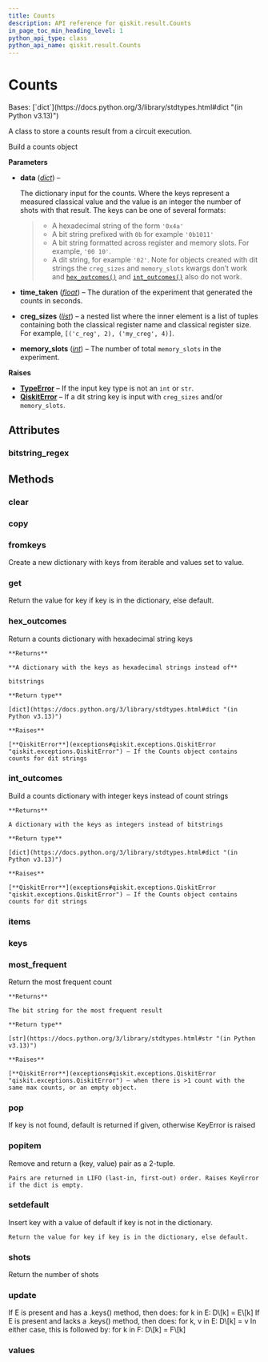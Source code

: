 ```yaml
---
title: Counts
description: API reference for qiskit.result.Counts
in_page_toc_min_heading_level: 1
python_api_type: class
python_api_name: qiskit.result.Counts
---
```


# Counts

<Class id="qiskit.result.Counts" isDedicatedPage={true} github="https://github.com/Qiskit/qiskit/tree/stable/1.2/qiskit/result/counts.py#L27-L189" signature="qiskit.result.Counts(data, time_taken=None, creg_sizes=None, memory_slots=None)" modifiers="class">
  Bases: [`dict`](https://docs.python.org/3/library/stdtypes.html#dict "(in Python v3.13)")

  A class to store a counts result from a circuit execution.

  Build a counts object

  **Parameters**

  *   **data** ([*dict*](https://docs.python.org/3/library/stdtypes.html#dict "(in Python v3.13)")) –

      The dictionary input for the counts. Where the keys represent a measured classical value and the value is an integer the number of shots with that result. The keys can be one of several formats:

      > *   A hexadecimal string of the form `'0x4a'`
      > *   A bit string prefixed with `0b` for example `'0b1011'`
      > *   A bit string formatted across register and memory slots. For example, `'00 10'`.
      > *   A dit string, for example `'02'`. Note for objects created with dit strings the `creg_sizes` and `memory_slots` kwargs don’t work and [`hex_outcomes()`](#qiskit.result.Counts.hex_outcomes "qiskit.result.Counts.hex_outcomes") and [`int_outcomes()`](#qiskit.result.Counts.int_outcomes "qiskit.result.Counts.int_outcomes") also do not work.

  *   **time\_taken** ([*float*](https://docs.python.org/3/library/functions.html#float "(in Python v3.13)")) – The duration of the experiment that generated the counts in seconds.

  *   **creg\_sizes** ([*list*](https://docs.python.org/3/library/stdtypes.html#list "(in Python v3.13)")) – a nested list where the inner element is a list of tuples containing both the classical register name and classical register size. For example, `[('c_reg', 2), ('my_creg', 4)]`.

  *   **memory\_slots** ([*int*](https://docs.python.org/3/library/functions.html#int "(in Python v3.13)")) – The number of total `memory_slots` in the experiment.

  **Raises**

  *   [**TypeError**](https://docs.python.org/3/library/exceptions.html#TypeError "(in Python v3.13)") – If the input key type is not an `int` or `str`.
  *   [**QiskitError**](exceptions#qiskit.exceptions.QiskitError "qiskit.exceptions.QiskitError") – If a dit string key is input with `creg_sizes` and/or `memory_slots`.

  ## Attributes

  ### bitstring\_regex

  <Attribute id="qiskit.result.Counts.bitstring_regex" attributeValue="re.compile('^[01\\s]+$')" />

  ## Methods

  ### clear

  <Function id="qiskit.result.Counts.clear" signature="clear() → None.  Remove all items from D." />

  ### copy

  <Function id="qiskit.result.Counts.copy" signature="copy() → a shallow copy of D" />

  ### fromkeys

  <Function id="qiskit.result.Counts.fromkeys" signature="fromkeys(value=None, /)">
    Create a new dictionary with keys from iterable and values set to value.
  </Function>

  ### get

  <Function id="qiskit.result.Counts.get" signature="get(key, default=None, /)">
    Return the value for key if key is in the dictionary, else default.
  </Function>

  ### hex\_outcomes

  <Function id="qiskit.result.Counts.hex_outcomes" github="https://github.com/Qiskit/qiskit/tree/stable/1.2/qiskit/result/counts.py#L137-L158" signature="hex_outcomes()">
    Return a counts dictionary with hexadecimal string keys

    **Returns**

    **A dictionary with the keys as hexadecimal strings instead of**

    bitstrings

    **Return type**

    [dict](https://docs.python.org/3/library/stdtypes.html#dict "(in Python v3.13)")

    **Raises**

    [**QiskitError**](exceptions#qiskit.exceptions.QiskitError "qiskit.exceptions.QiskitError") – If the Counts object contains counts for dit strings
  </Function>

  ### int\_outcomes

  <Function id="qiskit.result.Counts.int_outcomes" github="https://github.com/Qiskit/qiskit/tree/stable/1.2/qiskit/result/counts.py#L160-L180" signature="int_outcomes()">
    Build a counts dictionary with integer keys instead of count strings

    **Returns**

    A dictionary with the keys as integers instead of bitstrings

    **Return type**

    [dict](https://docs.python.org/3/library/stdtypes.html#dict "(in Python v3.13)")

    **Raises**

    [**QiskitError**](exceptions#qiskit.exceptions.QiskitError "qiskit.exceptions.QiskitError") – If the Counts object contains counts for dit strings
  </Function>

  ### items

  <Function id="qiskit.result.Counts.items" signature="items() → a set-like object providing a view on D's items" />

  ### keys

  <Function id="qiskit.result.Counts.keys" signature="keys() → a set-like object providing a view on D's keys" />

  ### most\_frequent

  <Function id="qiskit.result.Counts.most_frequent" github="https://github.com/Qiskit/qiskit/tree/stable/1.2/qiskit/result/counts.py#L118-L135" signature="most_frequent()">
    Return the most frequent count

    **Returns**

    The bit string for the most frequent result

    **Return type**

    [str](https://docs.python.org/3/library/stdtypes.html#str "(in Python v3.13)")

    **Raises**

    [**QiskitError**](exceptions#qiskit.exceptions.QiskitError "qiskit.exceptions.QiskitError") – when there is >1 count with the same max counts, or an empty object.
  </Function>

  ### pop

  <Function id="qiskit.result.Counts.pop" signature="pop(k[, d]) → v, remove specified key and return the corresponding value.">
    If key is not found, default is returned if given, otherwise KeyError is raised
  </Function>

  ### popitem

  <Function id="qiskit.result.Counts.popitem" signature="popitem()">
    Remove and return a (key, value) pair as a 2-tuple.

    Pairs are returned in LIFO (last-in, first-out) order. Raises KeyError if the dict is empty.
  </Function>

  ### setdefault

  <Function id="qiskit.result.Counts.setdefault" signature="setdefault(key, default=None, /)">
    Insert key with a value of default if key is not in the dictionary.

    Return the value for key if key is in the dictionary, else default.
  </Function>

  ### shots

  <Function id="qiskit.result.Counts.shots" github="https://github.com/Qiskit/qiskit/tree/stable/1.2/qiskit/result/counts.py#L187-L189" signature="shots()">
    Return the number of shots
  </Function>

  ### update

  <Function id="qiskit.result.Counts.update" signature="update([E, ]**F) → None.  Update D from dict/iterable E and F.">
    If E is present and has a .keys() method, then does: for k in E: D\[k] = E\[k] If E is present and lacks a .keys() method, then does: for k, v in E: D\[k] = v In either case, this is followed by: for k in F: D\[k] = F\[k]
  </Function>

  ### values

  <Function id="qiskit.result.Counts.values" signature="values() → an object providing a view on D's values" />
</Class>


